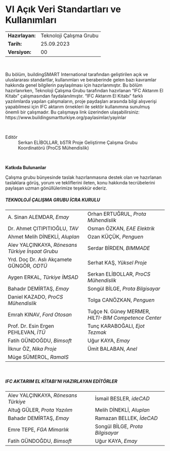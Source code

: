 
# VI Açık Veri Standartları ve Kullanımları {.unnumbered}

| | |
|-|--------------|
|**Hazırlayan:**| Teknoloji Çalışma Grubu |
|**Tarih:**|25.09.2023     |
|**Versiyon:**|00     |

&nbsp;

Bu bölüm, buildingSMART International tarafından geliştirilen açık ve uluslararası standartlar, kullanımları ve beraberinde gelen bazı kavramlar hakkında genel bilgilerin paylaşılması için hazırlanmıştır. Bu bölüm hazırlanırken, Teknoloji Çalışma Grubu tarafından hazırlanan “IFC Aktarım El Kitabı” çalışmasından faydalanılmıştır. “IFC Aktarım El Kitabı” farklı yazılımlarda yapılan çalışmaların, proje paydaşları arasında bilgi alışverişi yapabilmesi için IFC aktarım örnekleri ile sektör kullanımına sunulmuş önemli bir çalışmadır. Bu çalışmaya link üzerinden ulaşabilirsiniz: https://www.buildingsmartturkiye.org/paylasimlar/yayinlar

&nbsp;

Editör
: Serkan ELİBOLLAR, bSTR Proje Geliştirme Çalışma Grubu Koordinatörü (ProCS Mühendislik)

&nbsp;

**Katkıda Bulunanlar**

Çalışma grubu bünyesinde taslak hazırlanmasına destek olan ve hazırlanan taslaklara görüş, yorum ve tekliflerini ileten, konu hakkında tecrübelerini paylaşan uzman gönüllülerimize teşekkür ederiz.

##### TEKNOLOJİ ÇALIŞMA GRUBU İCRA KURULU#
| | |
|---|---|
| A. Sinan ALEMDAR, *Emay* | Orhan ERTUĞRUL, *Prota Mühendislik* |
| Dr. Ahmet ÇITIPITIOĞLU, *TAV* | Osman ÖZKAN, *EAE Elektrik* |
| Ahmet Melih DİNEKLİ, *Aluplan* | Ozan KÜÇÜK, *Penguen* |
| Alev YALÇINKAYA, *Rönesans Türkiye İnşaat Grubu* | Serdar BİRDEN, *BIMMADE* |
| Yrd. Doç Dr. Aslı Akçamete GÜNGÖR, *ODTÜ* | Serhat KAŞ, *Yüksel Proje* |
| Aygen ERKAL, *Türkiye İMSAD* | Serkan ELİBOLLAR, *ProCS Mühendislik* |
| Bahadır DEMİRTAŞ, *Emay* | Songül BİLGE, *Prota Bilgisayar* |
| Daniel KAZADO, *ProCS Mühendislik* | Tolga CANÖZKAN, *Penguen* |
| Emrah KINAV, *Ford Otosan* | Tuğçe N. Güney MERMER, *HILTI-BIM Competence Center* |
| Prof. Dr. Esin Ergen PEHLEVAN, *İTÜ* | Tunç KARABOĞALI, *Ejot Tezmak* |
| Fatih GÜNDOĞDU, *Bimsoft* | Uğur KAYA, *Emay* |
| İlknur ÖZ, *Nika Proje* | Ümit BALABAN, *Anel* |
| Müge SÜMEROL, *RamaIS* |  |

&nbsp;

##### IFC AKTARIM EL KİTABI'NI HAZIRLAYAN EDİTÖRLER
| | |
|---|---|
| Alev YALÇINKAYA, *Rönesans Türkiye* | İsmail BESLER, *ideCAD* |
| Altuğ GÜLER, *Prota Yazılım* | Melih DİNEKLİ, *Aluplan* |
| Bahadır DEMİRTAŞ, *Emay* | Ramazan BELLEK, *İdeCAD* |
| Emre TEPE, *FGA Mimarlık* | Songül BİLGE, *Prota Bilgisayar* |
| Fatih GÜNDOĞDU, *Bimsoft* | Uğur KAYA, *Emay* |
